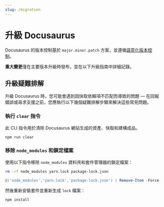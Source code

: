 ```yaml
---
slug: /migration
---
```


# 升級 Docusaurus

Docusaurus 的版本控制基於 `major.minor.patch` 方案，並遵循[語意化版本控制](https://semver.org/)。

**重大變更**僅在主要版本升級時發布，並在以下升級指南中詳細記錄。


<DocCardList />

## 升級疑難排解

升級 Docusaurus 時，您可能會遇到因快取依賴項不匹配而導致的問題 — 在回報錯誤或尋求支援之前，您應執行以下幾個疑難排解步驟來解決這些常見問題。

### 執行 `clear` 指令

此 CLI 指令用於清除 Docusaurus 網站生成的資產、快取和建構成品。

```bash npm2yarn
npm run clear
```

### 移除 `node_modules` 和鎖定檔案

使用以下指令移除 `node_modules` 資料夾和套件管理器的鎖定檔案：

<Tabs>
<TabItem label="Bash" value="bash">

```bash
rm -rf node_modules yarn.lock package-lock.json
```

</TabItem>
<TabItem label="PowerShell" value="powershell">

```powershell
@('node_modules','yarn.lock','package-lock.json') | Remove-Item -Force -Recurse -ErrorAction SilentlyContinue
```

</TabItem>
</Tabs>

然後重新安裝套件並重新生成 `lock` 檔案：

```bash npm2yarn
npm install
```